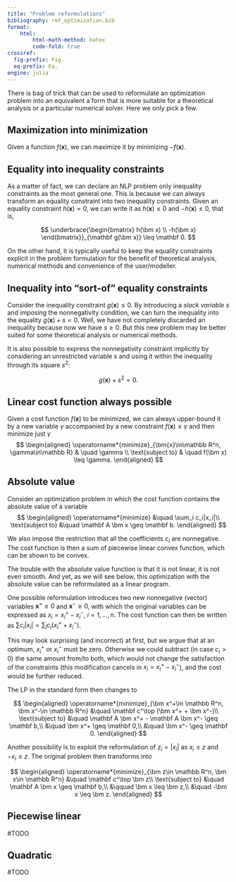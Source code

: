 ```yaml
---
title: "Problem reformulations"
bibliography: ref_optimization.bib
format:
    html:
        html-math-method: katex
        code-fold: true
crossref:
  fig-prefix: Fig. 
  eq-prefix: Eq.
engine: julia
---
```


There is bag of trick that can be used to reformulate an optimization problem into an equivalent a form that is more suitable for a theoretical analysis or a particular numerical solver. Here we only pick a few. 

## Maximization into minimization

Given a function $f(\bm x)$, we can maximize it by minimizing $-f(\bm x)$.

## Equality into inequality constraints

As a matter of fact, we can declare an NLP problem only inequality constraints as the most general one. This is because we can always transform an equality constraint into two inequality constraints. Given an equality constraint $h(\bm x) = 0$, we can write it as $h(\bm x) \leq 0$ and $-h(\bm x) \leq 0$, that is, 

$$
\underbrace{\begin{bmatrix}
h(\bm x) \\
-h(\bm x)
\end{bmatrix}}_{\mathbf g(\bm x)} \leq \mathbf 0.
$$

On the other hand, it is typically useful to keep the equality constraints explicit in the problem formulation for the benefit of theoretical analysis, numerical methods and convenience of the user/modeller.

## Inequality into "sort-of" equality constraints

Consider the inequality constraint $g(\bm x) \leq 0$. By introducing a *slack variable* $s$ and imposing the nonnegativity condition, we can turn the inequality into the equality $g(\bm x) + s = 0$. Well, we have not completely discarded an inequality because now we have $s \geq 0$. But this new problem may be better suited for some theoretical analysis or numerical methods. 

It is also possible to express the nonnegativity constraint implicitly by considering an unrestricted variable $s$ and using it within the inequality through its square $s^2$:

$$
g(\bm x) + s^2 = 0.
$$ 

## Linear cost function always possible

Given a cost function $f(\bm x)$ to be minimized, we can always upper-bound it by a new variable $\gamma$ accompanied by a new constraint $f(\bm x) \leq \gamma$ and then minimize just $\gamma$
$$
\begin{aligned}
\operatorname*{minimize}_{\bm{x}\in\mathbb R^n, \gamma\in\mathbb R} & \quad \gamma \\
\text{subject to} & \quad f(\bm x) \leq \gamma.
\end{aligned}
$$

## Absolute value

Consider an optimization problem in which the cost function contains the absolute value of a variable
$$
\begin{aligned}
\operatorname*{minimize} &\quad \sum_i c_i|x_i|\\
\text{subject to} &\quad \mathbf A \bm x \geq \mathbf b.
\end{aligned}
$$

We also impose the restriction that all the coefficients $c_i$ are nonnegative. The cost function is then a sum of piecewise linear convex function, which can be shown to be convex. 

The trouble with the absolute value function is that it is not linear, it is not even smooth. And yet, as we will see below, this optimization with the absolute value can be reformulated as a linear program.

One possible reformulation introduces two new nonnegative (vector) variables $\bm x^+\geq 0$ and $\bm x^-\geq 0$, with which the original variables can be expressed as $x_i = x_i^+ - x_i^-, \; i=1, \ldots, n$. The cost function can then be written as $\sum c_i|x_i| = \sum_i c_i (x_i^+ + x_i^-)$. 

This may look surprising (and incorrect) at first, but we argue that at an optimum, $x_i^+$ or $x_i^-$ must be zero. Otherwise we could subtract (in case $c_i>0$) the same amount from/to both, which would not change the satisfaction of the constraints (this modification cancels in $x_i = x_i^+ - x_i^-$), and the cost would be further reduced.

The LP in the standard form then changes to

$$
\begin{aligned}
\operatorname*{minimize}_{\bm x^+\in \mathbb R^n, \bm x^-\in \mathbb R^n} &\quad \mathbf c^\top (\bm x^+ + \bm x^-)\\
\text{subject to} &\quad \mathbf A \bm x^+ - \mathbf A \bm x^- \geq \mathbf b,\\
&\quad \bm x^+ \geq \mathbf 0,\\
&\quad \bm x^- \geq \mathbf 0.
\end{aligned}
$$

Another possibility is to exploit the reformulation of $z_i = |x_i|$ as $x_i\leq z$ and $-x_i\leq z$. The original problem then transforms into 

$$
\begin{aligned}
\operatorname*{minimize}_{\bm z\in \mathbb R^n, \bm x\in \mathbb R^n} &\quad \mathbf c^\top \bm z\\
\text{subject to} &\quad \mathbf A \bm x \geq \mathbf b,\\
&\qquad \bm x \leq \bm z,\\
&\quad -\bm x \leq \bm z.
\end{aligned}
$$


## Piecewise linear

#TODO

## Quadratic

#TODO